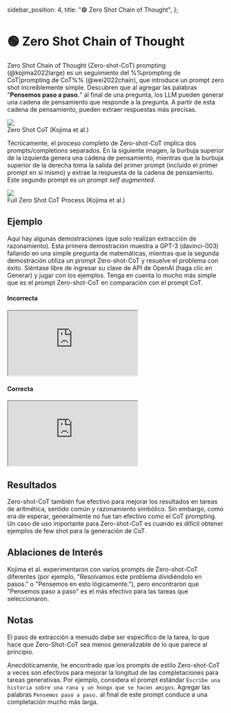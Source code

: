   sidebar_position: 4,
  title: "🟢 Zero Shot Chain of Thought",
};

# 🟢 Zero Shot Chain of Thought

Zero Shot Chain of Thought (Zero-shot-CoT) prompting (@kojima2022large) es un seguimiento del %%prompting de CoT|prompting de CoT%% (@wei2022chain), que introduce un prompt zero shot increíblemente simple. Descubren que al agregar las palabras "**Pensemos paso a paso.**" al final de una pregunta, los LLM pueden generar una cadena de pensamiento que responde a la pregunta. A partir de esta cadena de pensamiento, pueden extraer respuestas más precisas.

<div style={{ textAlign: "center" }}>
  <Image
    src="/docs/assets/intermediate/zero_shot.webp"
    width={936}
    height={386}
    style={{ width: "500px", margin: "auto" }}
  />
</div>

<div style={{ textAlign: "center" }}>Zero Shot CoT (Kojima et al.)</div>

Técnicamente, el proceso completo de Zero-shot-CoT implica dos prompts/completions separados. En la siguiente imagen, la burbuja superior de la izquierda genera una cadena de pensamiento, mientras que la burbuja superior de la derecha toma la salida del primer prompt (incluido el primer prompt en sí mismo) y extrae la respuesta de la cadena de pensamiento. Este segundo prompt es un prompt _self augmented_.

<div style={{ textAlign: "center" }}>
  <Image
    src="/docs/assets/intermediate/zero_shot_example.webp"
    width={1854}
    height={726}
    style={{ width: "500px", margin: "auto" }}
  />
</div>

<div style={{ textAlign: "center" }}>
  Full Zero Shot CoT Process (Kojima et al.)
</div>

## Ejemplo

Aquí hay algunas demostraciones (que solo realizan extracción de razonamiento). Esta primera demostración muestra a GPT-3 (davinci-003) fallando en una simple pregunta de matemáticas, mientras que la segunda demostración utiliza un prompt Zero-shot-CoT y resuelve el problema con éxito. Siéntase libre de ingresar su clave de API de OpenAI (haga clic en Generar) y jugar con los ejemplos. Tenga en cuenta lo mucho más simple que es el prompt Zero-shot-CoT en comparación con el prompt CoT.

#### Incorrecta

<iframe
  src="https://embed.learnprompting.org/embed?config=eyJ0b3BQIjowLCJ0ZW1wZXJhdHVyZSI6MCwibWF4VG9rZW5zIjoyNTYsIm91dHB1dCI6IkpvaG4gdGllbmUgOCBwZXJhcy4iLCJwcm9tcHQiOiJTaSBKb2huIHRpZW5lIDUgcGVyYXMsIGx1ZWdvIGNvbWUgMiwgeSBjb21wcmEgNSBtw6FzLCBsdWVnbyBsZSBkYSAzIGEgc3UgYW1pZ28sIMK%2FY3XDoW50YXMgcGVyYXMgdGllbmU%2FIiwibW9kZWwiOiJ0ZXh0LWRhdmluY2ktMDAzIn0%3D"
  style={{
    width: "100%",
    height: "500px",
    border: "0",
    borderRadius: "4px",
    overflow: "hidden",
  }}
  sandbox="allow-forms allow-modals allow-popups allow-presentation allow-same-origin allow-scripts"
></iframe>

#### Correcta

<iframe
  src="https://embed.learnprompting.org/embed?config=eyJtb2RlbCI6InRleHQtZGF2aW5jaS0wMDMiLCJwcm9tcHQiOiJTaSBKb2huIHRpZW5lIDUgcGVyYXMsIGx1ZWdvIGNvbWUgMiwgeSBjb21wcmEgNSBtw6FzLCBsdWVnbyBsZSBkYSAzIGEgc3UgYW1pZ28sIMK%2FY3XDoW50YXMgcGVyYXMgdGllbmU%2FXG5cblBlbnNlbW9zIHBhc28gYSBwYXNvLiIsIm91dHB1dCI6IkpvaG4gY29taWVuemEgY29uIDUgcGVyYXMuIENvbWUgMiBwZXJhcywgbG8gcXVlIGxvIGRlamEgY29uIDMgcGVyYXMuIENvbXByYSA1IHBlcmFzIG3DoXMsIGxvIHF1ZSBsZSBkYSB1biB0b3RhbCBkZSA4IHBlcmFzLiBMZSBkYSAzIHBlcmFzIGEgc3UgYW1pZ28sIGxvIHF1ZSBsbyBkZWphIGNvbiBzb2xvIDUgcGVyYXMuIiwibWF4VG9rZW5zIjoyNTYsImJveFJvd3MiOjUsInRlbXBlcmF0dXJlIjowLjcsInRvcFAiOjF9"
  style={{
    width: "100%",
    height: "250px",
    border: "0",
    borderRadius: "4px",
    overflow: "hidden",
  }}
  sandbox="allow-forms allow-modals allow-popups allow-presentation allow-same-origin allow-scripts"
></iframe>

## Resultados

Zero-shot-CoT también fue efectivo para mejorar los resultados en tareas de aritmética,
sentido común y razonamiento simbólico. Sin embargo, como era de esperar, generalmente
no fue tan efectivo como el CoT prompting. Un caso de uso importante para Zero-shot-CoT
es cuando es difícil obtener ejemplos de few shot para la generación de CoT.

## Ablaciones de Interés

Kojima et al. experimentaron con varios prompts de Zero-shot-CoT diferentes (por ejemplo, "Resolvamos este problema dividiéndolo en pasos." o "Pensemos en esto lógicamente."), pero encontraron que "Pensemos paso a paso" es el más efectivo para las tareas que seleccionaron.

## Notas

El paso de extracción a menudo debe ser específico de la tarea, lo que hace que Zero-Shot-CoT sea menos generalizable de lo que parece al principio.

Anecdóticamente, he encontrado que los prompts de estilo Zero-shot-CoT a veces son efectivos para mejorar la longitud de las completaciones para tareas generativas. Por ejemplo, considera el prompt estándar `Escribe una historia sobre una rana y un hongo que se hacen amigos`. Agregar las palabras `Pensemos paso a paso.` al final de este prompt conduce a una completación mucho más larga.
